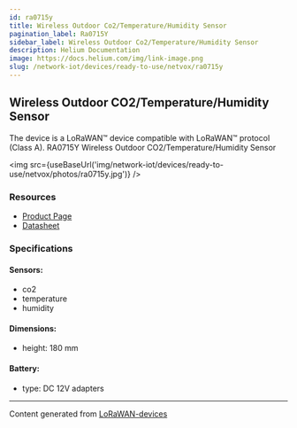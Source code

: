 ```yaml
---
id: ra0715y
title: Wireless Outdoor Co2/Temperature/Humidity Sensor
pagination_label: Ra0715Y
sidebar_label: Wireless Outdoor Co2/Temperature/Humidity Sensor
description: Helium Documentation
image: https://docs.helium.com/img/link-image.png
slug: /network-iot/devices/ready-to-use/netvox/ra0715y
---
```



<LegacyContentBanner />

## Wireless Outdoor CO2/Temperature/Humidity Sensor

The device is a LoRaWAN™ device compatible with LoRaWAN™ protocol (Class A). RA0715Y Wireless
Outdoor CO2/Temperature/Humidity Sensor

<img src={useBaseUrl('img/network-iot/devices/ready-to-use/netvox/photos/ra0715y.jpg')} />

### Resources

- [Product Page](http://www.netvox.com.tw/product.asp?pro=RA0715Y)
- [Datasheet](http://www.netvox.com.tw/um/RA0715Y/RA0715Ydatasheet.pdf)

### Specifications

#### Sensors:

- co2
- temperature
- humidity

#### Dimensions:

- height: 180 mm

#### Battery:

- type: DC 12V adapters

---

Content generated from [LoRaWAN-devices](https://github.com/TheThingsNetwork/lorawan-devices)

